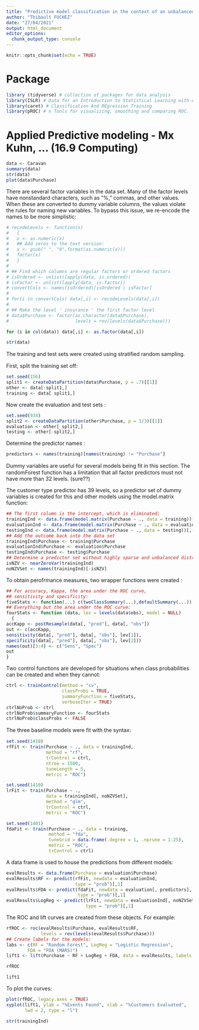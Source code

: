```yaml
---
title: "Predictive model classification in the context of an unbalanced sample"
author: "Thibault FUCHEZ"
date: "27/04/2021"
output: html_document
editor_options: 
  chunk_output_type: console
---
```


```r
knitr::opts_chunk$set(echo = TRUE)
```

# Package

```r
library (tidyverse) # collection of packages for data analysis
library(ISLR) # Data for an Introduction to Statistical Learning with Applications in R/ contain the "Caravan / insurance data" 
library(caret) # Classification And REgression Training
library(pROC) # n Tools for visualizing, smoothing and comparing ROC.
```

# Applied Predictive modeling - Mx Kuhn, ... (16.9 Computing)

```r
data <- Caravan
summary(data)
str(data)
plot(data$Purchase)
```

There are several factor variables in the data set. Many of the factor levels
have nonstandard characters, such as “%,” commas, and other values. When
these are converted to dummy variable columns, the values violate the rules
for naming new variables. To bypass this issue, we re-encode the names to be
more simplistic:

```r
# recodeLevels <- function(x)
#   {
#   x <- as.numeric(x)
#   ## Add zeros to the text version:
#   x <- gsub(" ", "0",format(as.numeric(x)))
#   factor(x)
#   }
# 
# ## Find which columns are regular factors or ordered factors
# isOrdered <- unlist(lapply(data, is.ordered))
# isFactor <- unlist(lapply(data, is.factor))
# convertCols <- names(isOrdered)[isOrdered | isFactor]
# 
# for(i in convertCols) data[,i] <- recodeLevels(data[,i])
# 
# ## Make the level ' insurance ' the first factor level
# data$Purchase <- factor(as.character(data$Purchase),
#                         levels = rev(levels(data$Purchase)))
```

```r
for (i in col(data)) data[,i] <- as.factor(data[,i])
```

```r
str(data)
```
  
The training and test sets were created using stratiﬁed random sampling.

First, split the training set off:

```r
set.seed(156)
split1 <- createDataPartition(data$Purchase, p = .7)[[1]]
other <- data[-split1,]
training <- data[ split1,]
```

Now create the evaluation and test sets :

```r
set.seed(934)
split2 <- createDataPartition(other$Purchase, p = 1/3)[[1]]
evaluation <- other[ split2,]
testing <- other[-split2,]
```

Determine the predictor names :

```r
predictors <- names(training)[names(training) != "Purchase"]
```

Dummy variables are useful for several models being ﬁt in this section.
The randomForest function has a limitation that all factor predictors must not have more than 32 levels. (sure??)

The customer type predictor has 39 levels, so a predictor set of dummy variables is created for this and other models using the model.matrix function:

```r
## The first column is the intercept, which is eliminated:
trainingInd <- data.frame(model.matrix(Purchase ~ ., data = training))[,-1]
evaluationInd <- data.frame(model.matrix(Purchase ~ ., data = evaluation))[,-1]
testingInd <- data.frame(model.matrix(Purchase ~ ., data = testing))[,-1]
## Add the outcome back into the data set
trainingInd$Purchase <- training$Purchase
evaluationInd$Purchase <- evaluation$Purchase
testingInd$Purchase <- testing$Purchase
## Determine a predictor set without highly sparse and unbalanced distributions:
isNZV <- nearZeroVar(trainingInd)
noNZVSet <- names(trainingInd)[-isNZV]
```

To obtain perofrmance measures, two wrapper functions were created : 

```r
## For accuracy, Kappa, the area under the ROC curve,
## sensitivity and specificity:
fiveStats <- function(...) c(twoClassSummary(...),defaultSummary(...))
## Everything but the area under the ROC curve:
fourStats <- function (data, lev = levels(data$obs), model = NULL)
  {
accKapp <- postResample(data[, "pred"], data[, "obs"])
out <- c(accKapp,
sensitivity(data[, "pred"], data[, "obs"], lev[1]),
specificity(data[, "pred"], data[, "obs"], lev[2]))
names(out)[3:4] <- c("Sens", "Spec")
out
}
```

Two control functions are developed for situations when class probabilities
can be created and when they cannot:

```r
ctrl <- trainControl(method = "cv",
                     classProbs = TRUE,
                     summaryFunction = fiveStats,
                     verboseIter = TRUE)
ctrlNoProb <- ctrl
ctrlNoProb$summaryFunction <- fourStats
ctrlNoProb$classProbs <- FALSE
```

The three baseline models were ﬁt with the syntax:

```r
set.seed(1410)
rfFit <- train(Purchase ~ ., data = trainingInd,
               method = "rf",
               trControl = ctrl,
               ntree = 1500,
               tuneLength = 5,
               metric = "ROC")

set.seed(1410)
lrFit <- train(Purchase ~ .,
               data = trainingInd[, noNZVSet],
               method = "glm",
               trControl = ctrl,
               metric = "ROC")

set.seed(1401)
fdaFit <- train(Purchase ~ ., data = training, 
                method = "fda",
                tuneGrid = data.frame(.degree = 1, .nprune = 1:25),
                metric = "ROC",
                trControl = ctrl)
```

A data frame is used to house the predictions from different models:

```r
evalResults <- data.frame(Purchase = evaluation$Purchase)
evalResults$RF <- predict(rfFit, newdata = evaluationInd,
                          type = "prob")[,1]
evalResults$FDA <- predict(fdaFit, newdata = evaluation[, predictors],
                           type = "prob")[,1]
evalResults$LogReg <- predict(lrFit, newdata = evaluationInd[, noNZVSet],
                              type = "prob")[,1]
```

The ROC and lift curves are created from these objects. For example:

```r
rfROC <- roc(evalResults$Purchase, evalResults$RF,
             levels = rev(levels(evalResults$Purchase)))
## Create labels for the models:
labs <- c(RF = "Random Forest", LogReg = "Logistic Regression",
        FDA = "FDA (MARS)")
lift1 <- lift(Purchase ~ RF + LogReg + FDA, data = evalResults, labels = labs)
```

```r
rfROC
```

```r
lift1
```

To plot the curves:

```r
plot(rfROC, legacy.axes = TRUE)
xyplot(lift1, ylab = "%Events Found", xlab = "%Customers Evaluated",
       lwd = 2, type = "l")
```

```r
str(trainingInd)
```

